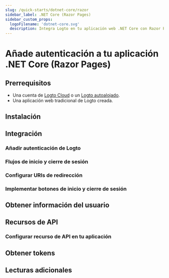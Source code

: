```yaml
---
slug: /quick-starts/dotnet-core/razor
sidebar_label: .NET Core (Razor Pages)
sidebar_custom_props:
  logoFilename: 'dotnet-core.svg'
  description: Integra Logto en tu aplicación web .NET Core con Razor Pages y modelos de vista.
---
```




# Añade autenticación a tu aplicación .NET Core (Razor Pages)

<GuideTip />

## Prerrequisitos

- Una cuenta de [Logto Cloud](https://cloud.logto.io) o un [Logto autoalojado](/introduction/set-up-logto-oss).
- Una aplicación web tradicional de Logto creada.

## Instalación

<Installation />

## Integración

### Añadir autenticación de Logto

<AddAuthentication />

### Flujos de inicio y cierre de sesión

<SignInAndSignOutFlows />

### Configurar URIs de redirección

<ConfigureRedirectUris />

### Implementar botones de inicio y cierre de sesión

<ImplementButtons />

<Checkpoint />

## Obtener información del usuario

<GetUserInformation />

## Recursos de API

<ApiResourcesDescription />

### Configurar recurso de API en tu aplicación

<ConfigureApiResources />

## Obtener tokens

<FetchTokens />

## Lecturas adicionales

<FurtherReadings />

